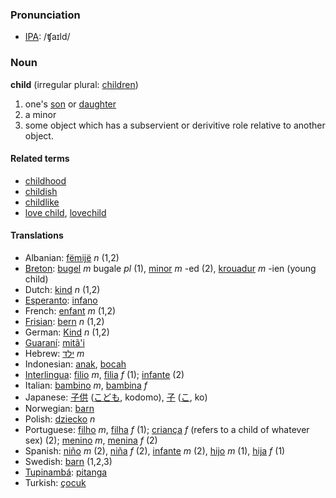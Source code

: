 === Pronunciation ===
*[[w:IPA|IPA]]: /ʧaɪld/

=== Noun ===
'''child''' (irregular plural: [[children]])

#one's [[son]] or [[daughter]]
#a minor
#some object which has a subservient or derivitive role relative to another object.

====Related terms====
*[[childhood]]
*[[childish]]
*[[childlike]]
*[[love child]], [[lovechild]]

====Translations====
*Albanian: [[fëmijë]] ''n'' (1,2)
*[[Breton]]: [[bugel]] ''m'' bugale ''pl'' (1), [[minor]] ''m'' -ed (2), [[krouadur]] ''m'' -ien (young child)
*Dutch: [[kind]] ''n'' (1,2)
*[[Esperanto]]: [[infano]]
*French: [[enfant]] ''m'' (1,2)
*[[Frisian]]: [[bern]] ''n'' (1,2)
*German: [[Kind]] ''n'' (1,2)
*[[Guaraní]]: [[mitã'i]]
*Hebrew: [[ילד]] ''m''
*Indonesian: [[anak]], [[bocah]]
*[[Interlingua]]: [[filio]] ''m'', [[filia]] ''f'' (1); [[infante]] (2)
*Italian: [[bambino]] ''m'', [[bambina]] ''f''
*Japanese: [[子供]] ([[こども]], kodomo), [[子]] ([[こ]], ko)
*Norwegian: [[barn]]
*Polish: [[dziecko]] ''n''
*Portuguese: [[filho]] ''m'', [[filha]] ''f'' (1); [[criança]] ''f'' (refers to a child of whatever sex) (2); [[menino]] ''m'', [[menina]] ''f'' (2)
*Spanish: [[niño]] ''m'' (2), [[niña]] ''f'' (2), [[infante]] ''m'' (2), [[hijo]] ''m'' (1), [[hija]] ''f'' (1)
*Swedish: [[barn]] (1,2,3)
*[[Tupinambá]]: [[pitanga]]
*Turkish: [[çocuk]]